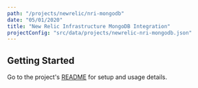 ```yaml
---
path: "/projects/newrelic/nri-mongodb"
date: "05/01/2020"
title: "New Relic Infrastructure MongoDB Integration"
projectConfig: "src/data/projects/newrelic-nri-mongodb.json"
---
```


## Getting Started

Go to the project's [README](https://github.com/newrelic/nri-mongodb#readme) for setup and usage details.





